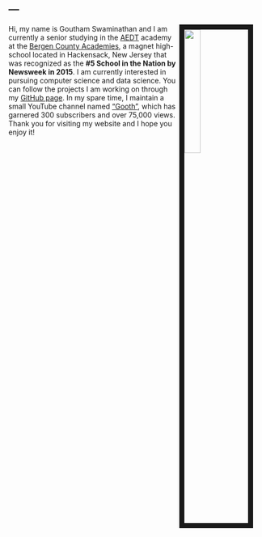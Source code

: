 ---
---

<link rel="stylesheet" href="styles.css" type="text/css">

<img src="images/me.jpg" style="width:25%; border:10px solid; margin-right: 20px" align="right">

Hi, my name is Goutham Swaminathan and I am currently a senior studying in the [AEDT](https://bcts.bergen.org/index.php/about-us/academy-programs/academy-for-the-engineering-and-design-technology) academy at the [Bergen County Academies](https://bcts.bergen.org/index.php/2016-05-10-17-30-50/bcts-campuses), a magnet high-school located in Hackensack, New Jersey that was recognized as the **#5 School in the Nation by Newsweek in 2015**. I am currently interested in pursuing computer science and data science. You can follow the projects I am working on through my [GitHub page](https://github.com/goutham1220). In my spare time, I maintain a small YouTube channel named ["Gooth"](https://www.youtube.com/gooth), which has garnered 300 subscribers and over 75,000 views. Thank you for visiting my website and I hope you enjoy it!